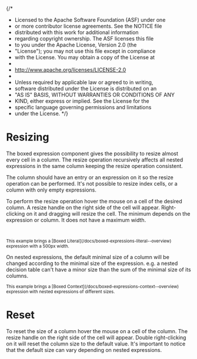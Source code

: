 {/*
 * Licensed to the Apache Software Foundation (ASF) under one
 * or more contributor license agreements.  See the NOTICE file
 * distributed with this work for additional information
 * regarding copyright ownership.  The ASF licenses this file
 * to you under the Apache License, Version 2.0 (the
 * "License"); you may not use this file except in compliance
 * with the License.  You may obtain a copy of the License at
 *
 *  http://www.apache.org/licenses/LICENSE-2.0
 *
 * Unless required by applicable law or agreed to in writing,
 * software distributed under the License is distributed on an
 * "AS IS" BASIS, WITHOUT WARRANTIES OR CONDITIONS OF ANY
 * KIND, either express or implied.  See the License for the
 * specific language governing permissions and limitations
 * under the License.
 */}


<Meta title="MDX/Features/Resizing/Overview" of={Resizing} />

# Resizing

The boxed expression component gives the possibility to resize almost every cell in a column.
The resize operation recursively affects all nested expressions in the same column
keeping the resize operation consistent.

The column should have an entry or an expression on it so the resize operation can be performed. It's not possible
to resize index cells, or a column with only empty expressions.

To perform the resize operation hover the mouse on a cell of the desired column.
A resize handle on the right side of the cell will appear. Right-clicking on it and dragging
will resize the cell. The minimum depends on the expression or column. It does not have a maximum width.

<div style={{ display: "flex", flexDirection: "row" }}>
  <Story of={Resizing.CanDrive} />
  <small>
    <br />
    <br />
    This example brings a [Boxed Literal](/docs/boxed-expressions-literal--overview) expression with a 500px width.
  </small>
</div>

On nested expressions, the default minimal size of a column will be changed according to the
minimal size of the expression. e.g. a nested decision table can't have a minor size than
the sum of the minimal size of its columns.

<div style={{ display: "flex", flexDirection: "column" }}>
  <Story of={Resizing.Nested} />
  <small>
    This example brings a [Boxed Context](/docs/boxed-expressions-context--overview) expression with nested expressions
    of different sizes.
  </small>
</div>

# Reset

To reset the size of a column hover the mouse on a cell of the column.
The resize handle on the right side of the cell will appear. Double right-clicking on it will
reset the column size to the default value. It's important to notice that the default size
can vary depending on nested expressions.
